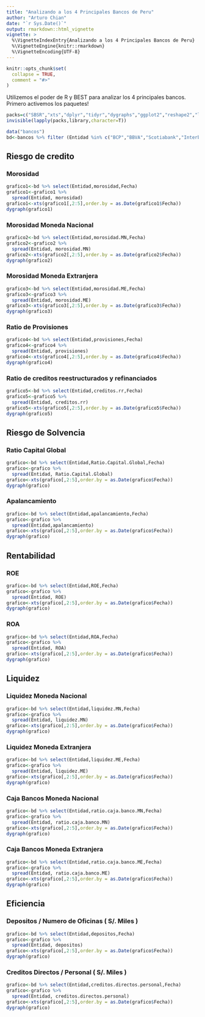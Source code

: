 ```yaml
---
title: "Analizando a los 4 Principales Bancos de Peru"
author: "Arturo Chian"
date: "`r Sys.Date()`"
output: rmarkdown::html_vignette
vignette: >
  %\VignetteIndexEntry{Analizando a los 4 Principales Bancos de Peru}
  %\VignetteEngine{knitr::rmarkdown}
  %\VignetteEncoding{UTF-8}
---
```


```r
knitr::opts_chunk$set(
  collapse = TRUE,
  comment = "#>"
)
```

Utilizemos el poder de R y BEST para analizar los 4 principales bancos. Primero activemos los paquetes!

```r
packs=c("SBSR","xts","dplyr","tidyr","dygraphs","ggplot2","reshape2","lubridate")
invisible(lapply(packs,library,character=T))

data("bancos")
bd<-bancos %>% filter (Entidad %in% c("BCP","BBVA","Scotiabank","Interbank"))

```

## Riesgo de credito

### Morosidad 


```r
grafico1<-bd %>% select(Entidad,morosidad,Fecha)
grafico1<-grafico1 %>%
  spread(Entidad, morosidad)
grafico1<-xts(grafico1[,2:5],order.by = as.Date(grafico1$Fecha))
dygraph(grafico1)
```

### Morosidad Moneda Nacional

```r
grafico2<-bd %>% select(Entidad,morosidad.MN,Fecha)
grafico2<-grafico2 %>%
  spread(Entidad, morosidad.MN)
grafico2<-xts(grafico2[,2:5],order.by = as.Date(grafico2$Fecha))
dygraph(grafico2)
```

### Morosidad Moneda Extranjera

```r
grafico3<-bd %>% select(Entidad,morosidad.ME,Fecha)
grafico3<-grafico3 %>%
  spread(Entidad, morosidad.ME)
grafico3<-xts(grafico3[,2:5],order.by = as.Date(grafico3$Fecha))
dygraph(grafico3)
```

### Ratio de Provisiones 

```r
grafico4<-bd %>% select(Entidad,provisiones,Fecha)
grafico4<-grafico4 %>%
  spread(Entidad, provisiones)
grafico4<-xts(grafico4[,2:5],order.by = as.Date(grafico4$Fecha))
dygraph(grafico4)
```

### Ratio de creditos reestructurados y refinanciados

```r
grafico5<-bd %>% select(Entidad,creditos.rr,Fecha)
grafico5<-grafico5 %>%
  spread(Entidad, creditos.rr)
grafico5<-xts(grafico5[,2:5],order.by = as.Date(grafico5$Fecha))
dygraph(grafico5)
```

## Riesgo de Solvencia

### Ratio Capital Global

```r
grafico<-bd %>% select(Entidad,Ratio.Capital.Global,Fecha)
grafico<-grafico %>%
  spread(Entidad, Ratio.Capital.Global)
grafico<-xts(grafico[,2:5],order.by = as.Date(grafico$Fecha))
dygraph(grafico)
```

### Apalancamiento

```r
grafico<-bd %>% select(Entidad,apalancamiento,Fecha)
grafico<-grafico %>%
  spread(Entidad,apalancamiento)
grafico<-xts(grafico[,2:5],order.by = as.Date(grafico$Fecha))
dygraph(grafico)
```

## Rentabilidad

### ROE

```r
grafico<-bd %>% select(Entidad,ROE,Fecha)
grafico<-grafico %>%
  spread(Entidad, ROE)
grafico<-xts(grafico[,2:5],order.by = as.Date(grafico$Fecha))
dygraph(grafico)
```

### ROA

```r
grafico<-bd %>% select(Entidad,ROA,Fecha)
grafico<-grafico %>%
  spread(Entidad, ROA)
grafico<-xts(grafico[,2:5],order.by = as.Date(grafico$Fecha))
dygraph(grafico)
```

## Liquidez

### Liquidez Moneda Nacional

```r
grafico<-bd %>% select(Entidad,liquidez.MN,Fecha)
grafico<-grafico %>%
  spread(Entidad, liquidez.MN)
grafico<-xts(grafico[,2:5],order.by = as.Date(grafico$Fecha))
dygraph(grafico)
```

### Liquidez Moneda Extranjera

```r
grafico<-bd %>% select(Entidad,liquidez.ME,Fecha)
grafico<-grafico %>%
  spread(Entidad, liquidez.ME)
grafico<-xts(grafico[,2:5],order.by = as.Date(grafico$Fecha))
dygraph(grafico)
```

### Caja Bancos Moneda Nacional

```r
grafico<-bd %>% select(Entidad,ratio.caja.banco.MN,Fecha)
grafico<-grafico %>%
  spread(Entidad, ratio.caja.banco.MN)
grafico<-xts(grafico[,2:5],order.by = as.Date(grafico$Fecha))
dygraph(grafico)
```

### Caja Bancos Moneda Extranjera

```r
grafico<-bd %>% select(Entidad,ratio.caja.banco.ME,Fecha)
grafico<-grafico %>%
  spread(Entidad, ratio.caja.banco.ME)
grafico<-xts(grafico[,2:5],order.by = as.Date(grafico$Fecha))
dygraph(grafico)
```


## Eficiencia

### Depositos / Numero de Oficinas ( S/. Miles )

```r
grafico<-bd %>% select(Entidad,depositos,Fecha)
grafico<-grafico %>%
  spread(Entidad, depositos)
grafico<-xts(grafico[,2:5],order.by = as.Date(grafico$Fecha))
dygraph(grafico)
```

### Creditos Directos / Personal ( S/. Miles )

```r
grafico<-bd %>% select(Entidad,creditos.directos.personal,Fecha)
grafico<-grafico %>%
  spread(Entidad, creditos.directos.personal)
grafico<-xts(grafico[,2:5],order.by = as.Date(grafico$Fecha))
dygraph(grafico)
```


